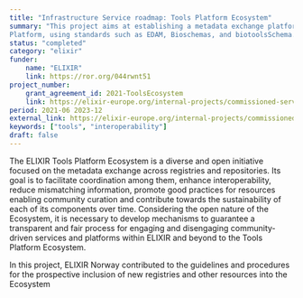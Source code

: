 ```yaml
---
title: "Infrastructure Service roadmap: Tools Platform Ecosystem"
summary: "This project aims at establishing a metadata exchange platform to coordinate the different registries and services maintained by the ELIXIR Tools
Platform, using standards such as EDAM, Bioschemas, and biotoolsSchema. Such a platform will make accessible the content aggregated and curated over the years."
status: "completed"
category: "elixir"
funder:
    name: "ELIXIR"
    link: https://ror.org/044rwnt51
project_number:
    grant_agreement_id: 2021-ToolsEcosystem
    link: https://elixir-europe.org/internal-projects/commissioned-services/tools-platform-ecosystem
period: 2021-06 2023-12
external_link: https://elixir-europe.org/internal-projects/commissioned-services/tools-platform-ecosystem
keywords: ["tools", "interoperability"]
draft: false
---
```


The ELIXIR Tools Platform Ecosystem is a diverse and open initiative focused on the metadata
exchange across registries and repositories. Its goal is to facilitate coordination among them,
enhance interoperability, reduce mismatching information, promote good practices for resources
enabling community curation and contribute towards the sustainability of each of its components
over time. Considering the open nature of the Ecosystem, it is necessary to develop mechanisms to
guarantee a transparent and fair process for engaging and disengaging community-driven services
and platforms within ELIXIR and beyond to the Tools Platform Ecosystem.

In this project, ELIXIR Norway contributed to the guidelines and procedures for the prospective inclusion of new
registries and other resources into the Ecosystem

